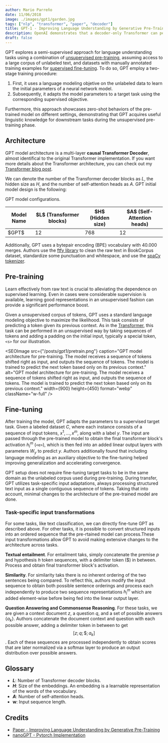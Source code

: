 ```yaml
---
author: Mario Parreño
date: 11/06/2018
image: ./images/gpt1/garden.jpg
tags: ["nlp", "transformer", "paper", "decoder"]
title: GPT-1 - Improving Language Understanding by Generative Pre-Training
description: OpenAI demonstrates that a decoder-only Transformer can perform competitively on a wide variety of language tasks.
draft: false
---
```





GPT explores a <Underlined color="green">semi-supervised approach</Underlined>
for language understanding tasks using a
combination of <Underlined>[unsupervised pre-training](#pre-training)</Underlined>,
assuming access to a large corpus of unlabeled text,
and datasets with manually annotated training examples for
<Underlined>[supervised fine-tuning](#fine-tuning)</Underlined>.
To do so, GPT employ a two-stage training procedure:
1. First, it uses a language modeling objetive on the unlabeled data to learn the initial parameters of 
a neural network model.
2. Subsequently, it adapts the model parameters to a target task using the corresponding supervised objective.

Furthermore, this approach showcases zero-shot behaviors of the pre-trained model on different settings,
demonstrating that GPT acquires useful linguistic knowledge for downstream tasks during the 
unsupervised pre-training phase.

## Architecture

GPT model architecture is a multi-layer
<Underlined color="brown">**causal Transformer Decoder**</Underlined>,
almost identifical to the original Transformer implementation.
If you want more details about the Transformer architecture, you can check out
my [Transformer blog post](/blog/transformer).

We can denote the number of the Transformer decoder blocks as $L$, the hidden size as $H$,
and the number of self-attention heads as $A$. GPT initial model design is the following:

<Table>
  <span slot="caption">
    GPT model configurations.
  </span>

  <thead>
   <tr>
      <th>Model Name</th>
      <th>$L$ (Transformer blocks)</th>
      <th>$H$ (Hidden size)</th>
      <th>$A$ (Self-Attention heads)</th>
    </tr>
  </thead>
  <tbody>
  <tr>
    <td>$GPT$</td>
    <td>12</td>
    <td>768</td>
    <td>12</td>
  </tr>
  </tbody>
</Table>

Additionally, GPT uses a bytepair encoding (BPE) vocabulary with $40.000$ merges.
Authors use the [ftfy library](https://ftfy.readthedocs.io/en/latest/) to clean
the raw text in BookCorpus dataset, standardize some punctuation and whitespace,
and use the [spaCy tokenizer](https://spacy.io).



## Pre-training

Learn effectively from raw text is crucial to alleviating the dependence on supervised learning.
Even in cases were considerable supervision is available, learning good representations in an unsupervised fashion
can provide a significant performance boost.

Given a <Underlined>unsupervised corpus</Underlined> of tokens,
GPT uses a <Underlined color="green">standard language modeling objective</Underlined> to maximize the likelihood.
This task consists of predicting a token given its previous context.
As in the [Transformer](/blog/transformer), this task can be performed in an unsupervised way
by taking sequences of tokens and adding a padding on the initial input,
typically a special token, `<s>` for our illustration.

<SEOImage
  src={"/posts/gpt1/pretrain.png"}
  caption="GPT model architecture for pre-training. The model receives a sequence of tokens shifted right as input, and outputs the sequence of tokens. The model is trained to predict the next token based only on its previous context."
  alt="GPT model architecture for pre-training. The model receives a sequence of tokens shifted right as input, and outputs the sequence of tokens. The model is trained to predict the next token based only on its previous context."
  width={900}
  height={450}
  format="webp"
  className="w-full"
/>


## Fine-tuning

After training the model, GPT adapts the parameters to a supervised target task.
Given a labeled dataset $C$, where each instance consists of a sequence of input tokens,
<Underlined>$x^1, \dots, x^m$, along with a label $y$</Underlined>. The input are passed through the pre-trained 
model to obtain the <Underlined color="green">final transformer block's activation $h_{l}^{m}$ (`<e>`)</Underlined>,
which is then fed into an added linear output layers with parameters $W_y$ to predict $y$.
Authors additionally found that including
<Underlined color="blue">language modeling as an auxiliary objective</Underlined>
to the fine-tuning helped improving generalization and accelerating convergence.

GPT setup does not require fine-tuning target tasks to be in the same domain as the unlabeled
corpus used during pre-training. During transfer, GPT utilizes task-specific input adaptations,
always processing structured text input as a single contiguous sequence of tokens. Taking
that into account, minimal changes to the architecture of the pre-trained model are done.

### Task-specific input transformations

For some tasks, like text classification, we can directly fine-tune GPT as described above.
For other tasks, it is possible to convert structured inputs into an ordered sequence
that the pre-rtained model can process.These input transformations allow GPT to avoid
making extensive changes to the architecture across tasks.

**Textual entailment**. For entailment taks, simply concatenate the premise $p$ and 
hypothesis $h$ token sequences, with a delimiter token ($) in between. Process
and obtain final transformer block's activation.

**Similarity**. For similarity taks there is no inherent ordering of the two sentences being compared.
To reflect this, authors modify the input sequence to obtain both possible sentence orderings
and process each independently to produce two sequence representations $h_{l}^{m}$ which are added
element-wise before being fed into the linear output layer.

**Question Answering and Commonsense Reasoning**. For these tasks, we are given a context document $z$,
a question $q$, and a set of possible answers $\{a_{k}\}$. Authors concatenate the document context
and question with each possible answer, adding a delimiter token in between to get
$$ \left [ z;q;\$;a_k \right ] $$.
Each of these sequences are processed independently to obtain scores that are later
normalized via a softmax layer to produce an output distribution over possible answers.



## Glossary

- **$L$**: Number of Transformer decoder blocks.
- **$H$**: Size of the embeddings. An embedding is a learnable representation of the words of the vocabulary.
- **$A$**: Number of self-attention heads.
- **w**: Input sequence length.


## Credits

- [Paper - Improving Language Understanding by Generative Pre-Training](https://s3-us-west-2.amazonaws.com/openai-assets/research-covers/language-unsupervised/language_understanding_paper.pdf)
- [nanoGPT - Pytorch Implementation](https://github.com/karpathy/nanoGPT)
